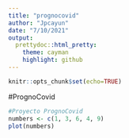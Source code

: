 ```yaml
---
title: "prognocovid"
author: "Jpcayun"
date: "7/10/2021"
output: 
  prettydoc::html_pretty:
    theme: cayman
    highlight: github
---
```


```r
knitr::opts_chunk$set(echo=TRUE)
```

#PrognoCovid

```r

#Proyecto PrognoCovid
numbers <- c(1, 3, 6, 4, 9)
plot(numbers)

```


